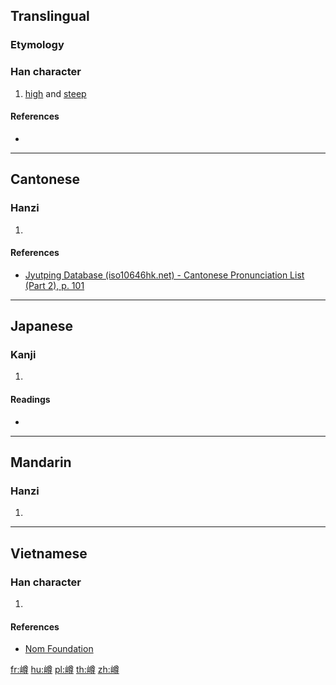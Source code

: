 {{character info/new}}
==Translingual==

===Etymology===
{{Han compound|山|尊|c1=s|t1=mountain|c2=p|ls=psc}}

===Han character===
{{Han char|rn=46|rad=山|as=12|sn=15|four=28746|canj=UTWI|ids=⿰山尊}}

# [[high]] and [[steep]]

====References====
* {{Han ref|kx=0320.070|dkj=08487|dj=0620.110|hdz=10798.150|uh=5D9F|ud=23967|bh=E564|bd=58724}}

----

==Cantonese==

===Hanzi===
{{yue-hanzi|jyut=[[zeon1]]|y=jeun1}}

# {{defn|lang=yue|sort=山12}}

====References====
* [http://www.iso10646hk.net/jp/document/download.jsp Jyutping Database (iso10646hk.net) - Cantonese Pronunciation List (Part 2), p. 101]

----

==Japanese==

===Kanji===
{{ja-kanji|grade=|rs=山12}}

# {{defn|lang=ja|sort=山12}}

====Readings====
* {{ja-readings|on=[[そん]] (son), [[しゅん]] (shun)|kun=[[そばだつ]] (sobadatsu)}}

----

==Mandarin==

===Hanzi===
{{cmn-hanzi|pin=[[zūn]] ([[zun1]])|wg=tsun<sup>1</sup>}}

# {{defn|lang=cmn|sort=山12}}

----

==Vietnamese==

===Han character===
{{vi-readings|rs=山12|hanviet=chon}}

# {{defn|lang=vi|sort=山12}}

====References====
* [http://nomfoundation.org/common/nom_details.php?codepoint=5d9f Nom Foundation]

[[fr:嶟]]
[[hu:嶟]]
[[pl:嶟]]
[[th:嶟]]
[[zh:嶟]]